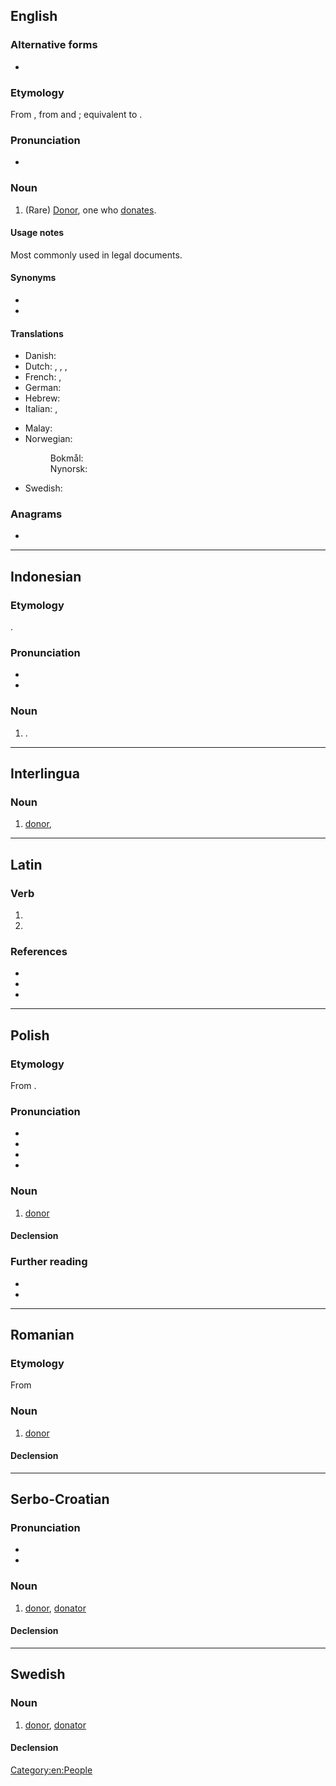 ==English==

===Alternative forms===
* {{l|en|donatour}} {{qualifier|obsolete}}

===Etymology===
From {{inh|en|enm|donatour}}, from {{der|en|la|dōnātor}} and {{der|en|fro|-}}; equivalent to {{suffix|en|donate|or}}.

===Pronunciation===
* {{rhymes|en|eɪtə(ɹ)|s=3}}

===Noun===
{{en-noun}}

# (Rare) [[donor|Donor]], one who [[donate]]s.

====Usage notes====
Most commonly used in legal documents.

====Synonyms====
* {{l|en|donater}}
* {{l|en|donor}}

====Translations====
{{trans-top|one who donates}}
* Danish: {{t|da|donator|c}}
* Dutch: {{t+|nl|schenker|m}}, {{t+|nl|donateur|m}}, {{t+|nl|begunstiger|m}}, {{t|nl|begiftiger|m}}
* French: {{t+|fr|donateur|m}}, {{t+|fr|donatrice|f}}
* German: {{t+|de|Spender|m}}
* Hebrew: {{t|he|תורם|m|tr=torém|sc=Hebr}}
* Italian: {{t+|it|donatore|m}}, {{t|it|donatrice|f}}
{{trans-mid}}
* Malay: {{t|ms|pederma}}
* Norwegian:
*: Bokmål: {{t+|nb|donator|m}}
*: Nynorsk: {{t|nn|donator|m}}
* Swedish: {{t+|sv|donator}}
{{trans-bottom}}

===Anagrams===
* {{anagrams|en|a=adnoort|odorant|tandoor|tornado}}

[[Category:en:People]]

----

==Indonesian==

===Etymology===
{{lbor|id|la|dōnātor}}.

===Pronunciation===
* {{IPA|id|[d̪oˈnat̪ɔr]}}
* {{hyphenation|id|do|na|tor}}

===Noun===
{{id-noun|head=|pl=donator-donator}}

# {{alt sp|id|donatur|t=donor}}.

----

==Interlingua==

===Noun===
{{ia-noun|es}}

# [[donor]], {{l|en|donator}}

----

==Latin==

===Verb===
{{la-verb-form|dōnātor}}

# {{inflection of|la|dōnō||2|s|futr|pasv|impr}}
# {{inflection of|la|dōnō||3|s|futr|pasv|impr}}

===References===
* {{R:L&S}}
* {{R:du Cange}}
* {{R:Gaffiot}}

----

==Polish==

===Etymology===
From {{bor|pl|la|dōnātor}}.

===Pronunciation===
* {{pl-IPA}}
* {{audio|pl|LL-Q809 (pol)-Poemat-donator.wav|Audio}}
* {{hyph|pl|do|na|tor}}
* {{rhymes|pl|atɔr}}

===Noun===
{{pl-noun|m-pr|f=donatorka}}

# [[donor]]
#: {{syn|pl|ofiarodawca|dawca|darczyńca|dobroczyńca|fundator}}

====Declension====
{{pl-decl-noun-m-pr|nomp=donatorzy/donatorowie}}

===Further reading===
* {{R:pl:WSJP}}
* {{R:PWN}}

{{c|pl|Male people}}

----

==Romanian==

===Etymology===
From {{bor|ro|fr|donateur}}

===Noun===
{{ro-noun|m|donatori}}

# [[donor]]

====Declension====
{{ro-noun-m}}

----

==Serbo-Croatian==

===Pronunciation===
* {{IPA|sh|/dǒnaːtor/}}
* {{hyphenation|sh|do|na|tor}}

===Noun===
{{sh-noun|g=m|head=dònātor}}

# [[donor]], [[#English|donator]]

====Declension====
{{sh-decl-noun
|donator|donatori
|donatora|donatora
|donatoru|donatorima
|donatora|donatore
|donatore|donatori
|donatoru|donatorima
|donatorom|donatorima
}}

----

==Swedish==

===Noun===
{{sv-noun|c}}

# [[donor]], [[#English|donator]]

====Declension====
{{sv-noun-irreg-c|2=donatorn|3=donatorer}}